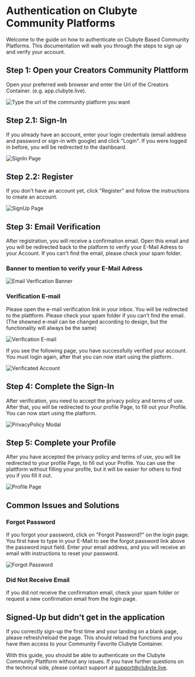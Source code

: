 
# Authentication on Clubyte Community Platforms

Welcome to the guide on how to authenticate on Clubyte Based Community Platforms. This documentation will walk you through the steps to sign up and verify your account.

## Step 1: Open your Creators Community Plattform

Open your preferred web browser and enter the Url of the Creators Container. (e.g. app.clubyte.live).

![Type the url of the community platform you want](/addingClubyteUrl-docs.png) 

## Step 2.1: Sign-In

If you already have an account, enter your login credentials (email address and password or sign-in with google) and click "Login".
If you were logged in before, you will be redirected to the dashboard.

![SignIn Page](/SignInPage-docs.png) 

## Step 2.2: Register

If you don't have an account yet, click "Register" and follow the instructions to create an account.

![SignUp Page](/SignUpPage-docs.png)

## Step 3: Email Verification

After registration, you will receive a confirmation email. Open this email and you will be redirected back to the platform to verify your E-Mail Adress to your Account. If you can't find the email, please check your spam folder.

### Banner to mention to verify your E-Mail Adress

![Email Verification Banner](/verifyYourEmail-docs.png)

### Verification E-mail

Please open the e-mail verification link in your inbox. You will be redirected to the plattform. Please check your spam folder if you can't find the email. (The showned e-mail can be changed according to design, but the functionality will always be the same)

![Verification E-mail](/verificationEmail-docs.png)

If you see the following page, you have successfully verified your account. You must login again, after that you can now start using the platform.

![Verificated Account](/verificatedAccount-docs.png)

## Step 4: Complete the Sign-In

After verification, you need to accept the privacy policy and terms of use. After that, you will be redirected to your profile Page, to fill out your Profile. You can now start using the platform.

![PrivacyPolicy Modal](/privacyPolicyAndTermsofServiceModal-docs.png)

## Step 5: Complete your Profile

After you have accepted the privacy policy and terms of use, you will be redirected to your profile Page, to fill out your Profile. You can use the plattform without filling your profile, but it will be easier for others to find you if you fill it out.

![Profile Page](/profilePage-docs.png)

## Common Issues and Solutions

### Forgot Password

If you forgot your password, click on "Forgot Password?" on the login page. You first have to type in your E-Mail to see the forgot password link above the password input field. Enter your email address, and you will receive an email with instructions to reset your password.

![Forgot Password](/forgetPasswordPage-docs.png)

### Did Not Receive Email

If you did not receive the confirmation email, check your spam folder or request a new confirmation email from the login page.

## Signed-Up but didn't get in the application

If you correctly sign-up the first time and your landing on a blank page, please refresh/reload the page. This should reload the functions and you have then access to your Community Favorite Clubyte Container.

With this guide, you should be able to authenticate on the Clubyte Community Plattform without any issues. If you have further questions on the technical side, please contact support at [support@clubyte.live](mailto:support@clubyte.live).
